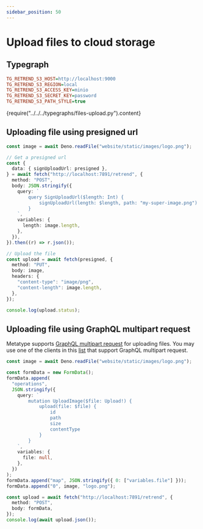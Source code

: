 ```yaml
---
sidebar_position: 50
---
```



# Upload files to cloud storage

## Typegraph

```ini
TG_RETREND_S3_HOST=http://localhost:9000
TG_RETREND_S3_REGION=local
TG_RETREND_S3_ACCESS_KEY=minio
TG_RETREND_S3_SECRET_KEY=password
TG_RETREND_S3_PATH_STYLE=true
```

<CodeBlock language="python">{require("../../../typegraphs/files-upload.py").content}</CodeBlock>

## Uploading file using presigned url

```ts
const image = await Deno.readFile("website/static/images/logo.png");

// Get a presigned url
const {
  data: { signUploadUrl: presigned },
} = await fetch("http://localhost:7891/retrend", {
  method: "POST",
  body: JSON.stringify({
    query: `
        query SignUploadUrl($length: Int) {
            signUploadUrl(length: $length, path: "my-super-image.png")
        }
    `,
    variables: {
      length: image.length,
    },
  }),
}).then((r) => r.json());

// Upload the file
const upload = await fetch(presigned, {
  method: "PUT",
  body: image,
  headers: {
    "content-type": "image/png",
    "content-length": image.length,
  },
});

console.log(upload.status);
```

## Uploading file using GraphQL multipart request

Metatype supports
[GraphQL multipart request](https://github.com/jaydenseric/graphql-multipart-request-spec)
for uploading files.
You may use one of the clients in this
[list](https://github.com/jaydenseric/graphql-multipart-request-spec#client)
that support GraphQL multipart request.

```ts
const image = await Deno.readFile("website/static/images/logo.png");

const formData = new FormData();
formData.append(
  "operations",
  JSON.stringify({
    query: `
        mutation UploadImage($file: Upload!) {
            upload(file: $file) {
                id
                path
                size
                contentType
            }
        }
    `,
    variables: {
      file: null,
    },
  })
);
formData.append("map", JSON.stringify({ 0: ["variables.file"] }));
formData.append("0", image, "logo.png");

const upload = await fetch("http://localhost:7891/retrend", {
  method: "POST",
  body: formData,
});
console.log(await upload.json());
```
